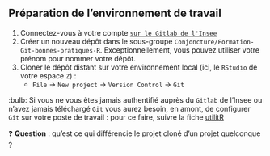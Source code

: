 :::{.callout-tip collapse="true" icon=false}
## Préparation de l'environnement de travail

:::{.incremental}
1. Connectez-vous à votre compte [`sur le Gitlab de l'Insee`](https://gitlab.insee.fr/)
2. Créer un nouveau dépôt dans le sous-groupe `Conjoncture/Formation-Git-bonnes-pratiques-R`. Exceptionnellement, vous pouvez utiliser votre prénom pour nommer votre dépôt.
3. Cloner le dépôt distant sur votre environnement local (ici, le `RStudio` de votre espace `Z`) :
    + `File` → `New project` → `Version Control` → `Git`
:::

:::

:bulb: Si vous ne vous êtes jamais authentifié auprès du `Gitlab` de l'Insee ou n'avez jamais téléchargé `Git` vous aurez besoin, en amont, de configurer `Git` sur votre poste de travail : pour ce faire, suivre la fiche [utilitR](https://www.book.utilitr.org/03_fiches_thematiques/fiche_configurer_git)

❓ **Question** : qu'est ce qui différencie le projet cloné d'un projet quelconque ?
